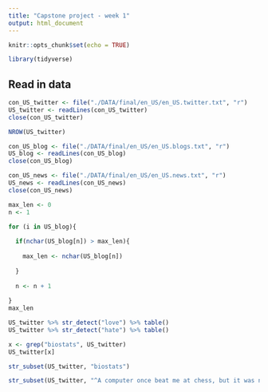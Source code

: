 ```yaml
---
title: "Capstone project - week 1"
output: html_document
---
```


```r
knitr::opts_chunk$set(echo = TRUE)
```

```r
library(tidyverse)
```


## Read in data

```r
con_US_twitter <- file("./DATA/final/en_US/en_US.twitter.txt", "r")
US_twitter <- readLines(con_US_twitter)
close(con_US_twitter)
```
```r
NROW(US_twitter)
```


```r
con_US_blog <- file("./DATA/final/en_US/en_US.blogs.txt", "r")
US_blog <- readLines(con_US_blog)
close(con_US_blog)
```
```r
con_US_news <- file("./DATA/final/en_US/en_US.news.txt", "r")
US_news <- readLines(con_US_news)
close(con_US_news)
```

```r
max_len <- 0
n <- 1

for (i in US_blog){
  
  if(nchar(US_blog[n]) > max_len){
    
    max_len <- nchar(US_blog[n])
    
  }
  
  n <- n + 1
  
}
max_len
```

```r
US_twitter %>% str_detect("love") %>% table()
US_twitter %>% str_detect("hate") %>% table()
```

```r
x <- grep("biostats", US_twitter)
US_twitter[x]
```

```r
str_subset(US_twitter, "biostats")
```

```r
str_subset(US_twitter, "^A computer once beat me at chess, but it was no match for me at kickboxing$")
```

